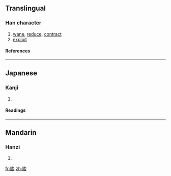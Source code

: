 ==Translingual==
===Han character===
{{Han char|rn=74|rad=月|as=07|sn=11|four=7324<sub>7</sub>|canj=月戈金水 (BICE)}}
# [[wane]], [[reduce]], [[contract]]
# [[exploit]]
====References====
{{Han ref|kx=0505.260|dkj=14365|dj=0884.200|hdz=32082.100|uh=6718|ud=26392|bh=D5AF|bd=54703}}

----
==Japanese==
===Kanji===
{{ja-kanji|grade=|rs=月07}}
# {{defn|Japanese}} 
====Readings====
{{ja-readings|on=[[せん]] (sen)|kun=[[ちじまる]] (chijimaru), [[ちじむ]] (chijimu), [[へる]] (heru)}}

----
==Mandarin==
===Hanzi===
{{cmn-hanzi|pin=[[juān]] (juan1)|wg=chüan<sup>1</sup>}}
# {{defn|Mandarin}}

[[fr:朘]]
[[zh:朘]]